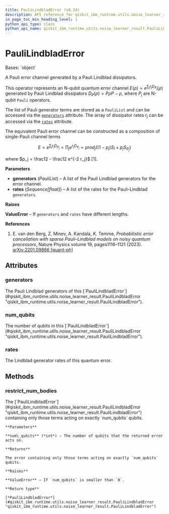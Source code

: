 ```yaml
---
title: PauliLindbladError (v0.34)
description: API reference for qiskit_ibm_runtime.utils.noise_learner_result.PauliLindbladError in qiskit-ibm-runtime v0.34
in_page_toc_min_heading_level: 1
python_api_type: class
python_api_name: qiskit_ibm_runtime.utils.noise_learner_result.PauliLindbladError
---
```


# PauliLindbladError

<Class id="qiskit_ibm_runtime.utils.noise_learner_result.PauliLindbladError" isDedicatedPage={true} github="https://github.com/Qiskit/qiskit-ibm-runtime/tree/stable/0.34/qiskit_ibm_runtime/utils/noise_learner_result.py#L43-L134" signature="PauliLindbladError(generators, rates)" modifiers="class">
  Bases: `object`

  A Pauli error channel generated by a Pauli Lindblad dissipators.

  This operator represents an N-qubit quantum error channel $E(\rho) = e^{\sum_j r_j D_{P_j}}(\rho)$ generated by Pauli Lindblad dissipators $D_P(\rho) = P \rho P - \rho$, where $P_j$ are N-qubit `Pauli` operators.

  The list of Pauli generator terms are stored as a `PauliList` and can be accessed via the [`generators`](#qiskit_ibm_runtime.utils.noise_learner_result.PauliLindbladError.generators "qiskit_ibm_runtime.utils.noise_learner_result.PauliLindbladError.generators") attribute. The array of dissipator rates $r_j$ can be accessed via the [`rates`](#qiskit_ibm_runtime.utils.noise_learner_result.PauliLindbladError.rates "qiskit_ibm_runtime.utils.noise_learner_result.PauliLindbladError.rates") attribute.

  The equivalent Pauli error channel can be constructed as a composition of single-Pauli channel terms

$$
E = e^{\sum_j r_j D_{P_j}} = \prod_j e^{r_j D_{P_j}}
= prod_j \left( (1 - p_j) S_I + p_j S_{P_j} \right)
$$

  where $p_j = \frac12 - \frac12 e^{-2 r_j}$ \[1].

  **Parameters**

  *   **generators** (*PauliList*) – A list of the Pauli Lindblad generators for the error channel.
  *   **rates** (*Sequence\[float]*) – A list of the rates for the Pauli-Lindblad `generators`.

  **Raises**

  **ValueError** – If `generators` and `rates` have different lengths.

  **References**

  1.  E. van den Berg, Z. Minev, A. Kandala, K. Temme, *Probabilistic error cancellation with sparse Pauli–Lindblad models on noisy quantum processors*, Nature Physics volume 19, pages1116–1121 (2023). [arXiv:2201.09866 \[quant-ph\]](https://arxiv.org/abs/2201.09866)

  ## Attributes

  ### generators

  <Attribute id="qiskit_ibm_runtime.utils.noise_learner_result.PauliLindbladError.generators">
    The Pauli Lindblad generators of this [`PauliLindbladError`](#qiskit_ibm_runtime.utils.noise_learner_result.PauliLindbladError "qiskit_ibm_runtime.utils.noise_learner_result.PauliLindbladError").
  </Attribute>

  ### num\_qubits

  <Attribute id="qiskit_ibm_runtime.utils.noise_learner_result.PauliLindbladError.num_qubits">
    The number of qubits in this [`PauliLindbladError`](#qiskit_ibm_runtime.utils.noise_learner_result.PauliLindbladError "qiskit_ibm_runtime.utils.noise_learner_result.PauliLindbladError").
  </Attribute>

  ### rates

  <Attribute id="qiskit_ibm_runtime.utils.noise_learner_result.PauliLindbladError.rates">
    The Lindblad generator rates of this quantum error.
  </Attribute>

  ## Methods

  ### restrict\_num\_bodies

  <Function id="qiskit_ibm_runtime.utils.noise_learner_result.PauliLindbladError.restrict_num_bodies" github="https://github.com/Qiskit/qiskit-ibm-runtime/tree/stable/0.34/qiskit_ibm_runtime/utils/noise_learner_result.py#L110-L127" signature="restrict_num_bodies(num_qubits)">
    The [`PauliLindbladError`](#qiskit_ibm_runtime.utils.noise_learner_result.PauliLindbladError "qiskit_ibm_runtime.utils.noise_learner_result.PauliLindbladError") containing only those terms acting on exactly `num_qubits` qubits.

    **Parameters**

    **num\_qubits** (*int*) – The number of qubits that the returned error acts on.

    **Returns**

    The error containing only those terms acting on exactly `num_qubits` qubits.

    **Raises**

    **ValueError** – If `num_qubits` is smaller than `0`.

    **Return type**

    [*PauliLindbladError*](#qiskit_ibm_runtime.utils.noise_learner_result.PauliLindbladError "qiskit_ibm_runtime.utils.noise_learner_result.PauliLindbladError")
  </Function>
</Class>

